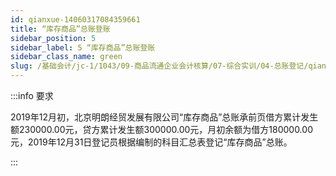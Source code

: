 ```yaml
---
id: qianxue-14060317084359661
title: “库存商品”总账登账
sidebar_position: 5
sidebar_label: 5 “库存商品”总账登账
sidebar_class_name: green
slug: /基础会计/jc-1/1043/09-商品流通企业会计核算/07-综合实训/04-总账登记/qianxue-14060316483427032/qianxue-14060317084359661/“库存商品”总账登账
---
```


:::info 要求

2019年12月初，北京明朗经贸发展有限公司“库存商品”总账承前页借方累计发生额230000.00元，贷方累计发生额300000.00元，月初余额为借方180000.00元，2019年12月31日登记员根据编制的科目汇总表登记“库存商品”总账。

:::

